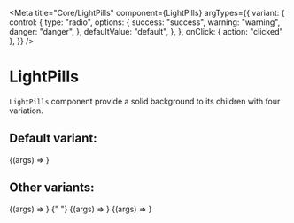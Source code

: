 

<Meta
  title="Core/LightPills"
  component={LightPills}
  argTypes={{
    variant: {
      control: {
        type: "radio",
        options: {
          success: "success",
          warning: "warning",
          danger: "danger",
        },
        defaultValue: "default",
      },
    },
    onClick: { action: "clicked" },
  }}
/>

# LightPills

`LightPills` component provide a solid background to its children with four variation.

## Default variant:

<Canvas>
  <Story name="Default" args={{ label: "Light Pill" }}>
    {(args) => <LightPills {...args} />}
  </Story>
</Canvas>

## Other variants:

<Canvas>
  <Story name="Success" args={{ variant: "success", label: "Success" }}>
    {(args) => <LightPills {...args} />}
  </Story>{" "}
  <Story name="Warning" args={{ variant: "warning", label: "Warning" }}>
    {(args) => <LightPills {...args} />}
  </Story>
  <Story name="Danger" args={{ variant: "danger", label: "Danger" }}>
    {(args) => <LightPills {...args} />}
  </Story>
</Canvas>

<ArgsTable of={LightPills} />
